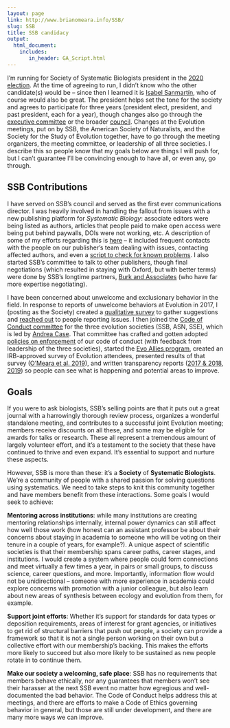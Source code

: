 ```yaml
---
layout: page
link: http://www.brianomeara.info/SSB/
slug: SSB
title: SSB candidacy
output:
  html_document:
    includes:
       in_header: GA_Script.html
---
```


I'm running for Society of Systematic Biologists president in the [2020 election](https://scienceserv.com/ssb/election/index.php). At the time of agreeing to run, I didn't know who the other candidate(s) would be -- since then I learned it is [Isabel Sanmartín](http://www.rjb.csic.es/jardinbotanico/jardin/contenido.php?Pag=413&tipo=cientifico&cod=98&len=en), who of course would also be great. The president helps set the tone for the society and agrees to participate for three years (president elect, president, and past president, each for a year), though changes also go through the [executive committee](https://www.systbio.org/executive-committee.html) or the broader [council](https://www.systbio.org/council.html). Changes at the Evolution meetings, put on by SSB, the American Society of Naturalists, and the Society for the Study of Evolution together, have to go through the meeting organizers, the meeting committee, or leadership of all three societies. I describe this so people know that my goals below are things I will push for, but I can't guarantee I'll be convincing enough to have all, or even any, go through.

## SSB Contributions

I have served on SSB's council and served as the first ever communications director. I was heavily involved in handling the fallout from issues with a new publishing platform for *Systematic Biology*: associate editors were being listed as authors, articles that people paid to make open access were being put behind paywalls, DOIs were not working, etc. A description of some of my efforts regarding this is [here](https://github.com/systbiol/reports/blob/master/2017_June/Communications.md) -- it included frequent contacts with the people on our publisher's team dealing with issues, contacting affected authors, and even a [script to check for known problems](https://github.com/systbiol/publisherchecking). I also started SSB's committee to talk to other publishers, though final negotiations (which resulted in staying with Oxford, but with better terms) were done by SSB's longtime partners, [Burk and Associates](http://www.burkinc.com/) (who have far more expertise negotiating).

I have been concerned about unwelcome and exclusionary behavior in the field. In response to reports of unwelcome behaviors at Evolution in 2017, I (posting as the Society) created a [qualitative survey](https://twitter.com/systbiol/status/881330667652513793?s=20) to gather suggestions and [reached out](https://twitter.com/systbiol/status/880995237879042049?s=20) to people reporting issues. I then joined the [Code of Conduct committee](https://www.evolutionmeetings.org/general-meeting-information.html#CoCC) for the three evolution societies (SSB, ASN, SSE), which is led by [Andrea Case](https://www.kent.edu/biology/profile/andrea-l-case). That committee has crafted and gotten adopted [policies on enforcement](https://www.evolutionmeetings.org/uploads/4/8/8/0/48804503/reporting.pdf) of our code of conduct (with feedback from leadership of the three societies), started the [Evo Allies program](https://www.evolutionmeetings.org/safe-evolution.html), created an IRB-approved survey of Evolution attendees, presented results of that survey ([O'Meara et al. 2019](https://figshare.com/articles/Unwelcome_behaviors_at_the_Evolution_meetings_Survey_results/8311595)), and written transparency reports ([2017 & 2018](https://www.evolutionmeetings.org/uploads/4/8/8/0/48804503/transparency_report.pdf), [2019](https://www.evolutionmeetings.org/uploads/4/8/8/0/48804503/transparency_report__2019.pdf)) so people can see what is happening and potential areas to improve.

## Goals

If you were to ask biologists, SSB’s selling points are that it puts out a great journal with a harrowingly thorough review process, organizes a wonderful standalone meeting, and contributes to a successful joint Evolution meeting; members receive discounts on all these, and some may be eligible for awards for talks or research. These all represent a tremendous amount of largely volunteer effort, and it’s a testament to the society that these have continued to thrive and even expand. It’s essential to support and nurture these aspects.

However, SSB is more than these: it’s a **Society** of **Systematic Biologists**. We’re a community of people with a shared passion for solving questions using systematics. We need to take steps to knit this community together and have members benefit from these interactions. Some goals I would seek to achieve:

**Mentoring across institutions**: while many institutions are creating mentoring relationships internally, internal power dynamics can still affect how well those work (how honest can an assistant professor be about their concerns about staying in academia to someone who will be voting on their tenure in a couple of years, for example?). A unique aspect of scientific societies is that their membership spans career paths, career stages, and institutions. I would create a system where people could form connections and meet virtually a few times a year, in pairs or small groups, to discuss science, career questions, and more. Importantly, information flow would not be unidirectional -- someone with more experience in academia could explore concerns with promotion with a junior colleague, but also learn about new areas of synthesis between ecology and evolution from them, for example.

**Support joint efforts**: Whether it’s support for standards for data types or deposition requirements, areas of interest for grant agencies, or initiatives to get rid of structural barriers that push out people, a society can provide a framework so that it is not a single person working on their own but a collective effort with our membership’s backing. This makes the efforts more likely to succeed but also more likely to be sustained as new people rotate in to continue them.

**Make our society a welcoming, safe place**: SSB has no requirements that members behave ethically, nor any guarantees that members won’t see their harasser at the next SSB event no matter how egregious and well-documented the bad behavior. The Code of Conduct helps address this at meetings, and there are efforts to make a Code of Ethics governing behavior in general, but those are still under development, and there are many more ways we can improve.
